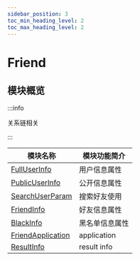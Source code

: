 ```yaml
---
sidebar_position: 3
toc_min_heading_level: 2
toc_max_heading_level: 2
---
```


# Friend

## 模块概览

:::info

关系链相关

:::

| 模块名称                                                          | 模块功能简介   |
| ----------------------------------------------------------------- | -------------- |
| [FullUserInfo](docs/sdks/Class/Friend/FullUserInfo.mdx)           | 用户信息属性   |
| [PublicUserInfo](docs/sdks/Class/Friend/PublicUserInfo.mdx)       | 公开信息属性   |
| [SearchUserParam](docs/sdks/Class/Friend/SearchUserParam.mdx)     | 搜索好友使用   |
| [FriendInfo](docs/sdks/Class/Friend/FriendInfo.mdx)               | 好友信息属性   |
| [BlackInfo](docs/sdks/Class/Friend/BlackInfo.mdx)                 | 黑名单信息属性 |
| [FriendApplication](docs/sdks/Class/Friend/FriendApplication.mdx) | application    |
| [ResultInfo](docs/sdks/Class/Friend/ResultInfo.mdx)               | result info    |
